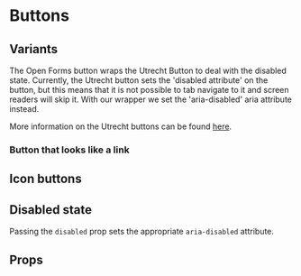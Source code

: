 

<Meta of={OFButtonStories} />

# Buttons

## Variants

The Open Forms button wraps the Utrecht Button to deal with the disabled state. Currently, the
Utrecht button sets the 'disabled attribute' on the button, but this means that it is not possible
to tab navigate to it and screen readers will skip it. With our wrapper we set the 'aria-disabled'
aria attribute instead.

More information on the Utrecht buttons can be found
[here](https://nl-design-system.github.io/themes/?path=/docs/button--gemeente-utrecht).

<Canvas of={OFButtonStories.UtrechtDefault} />
<Canvas of={OFButtonStories.UtrechtPrimary} />
<Canvas of={OFButtonStories.UtrechtSecondary} />
<Canvas of={OFButtonStories.UtrechtDanger} />

### Button that looks like a link

<Canvas of={OFButtonStories.UtrechtButtonLooksLikeLink} />

## Icon buttons

<Canvas of={OFButtonStories.UtrechtIconButton} />
<Canvas of={OFButtonStories.UtrechtIconButtonDanger} />

## Disabled state

Passing the `disabled` prop sets the appropriate `aria-disabled` attribute.

<Canvas of={OFButtonStories.UtrechtButtonDisabled} />

## Props

<ArgTypes of={OFButtonStories} />
